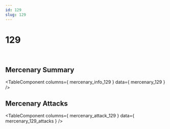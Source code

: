 ```yaml
---
id: 129
slug: 129
---
```



# 129

<div style = {{ display: "flex" }}>
    <Image img={require('@site/static/img/mercenaries/illust/thum_char_view_n_129.jpg')}/>
    <Image img={require('@site/static/img/mercenaries/illust/thum_char_view_o_129.jpg')}/>
</div>

## Mercenary Summary

<TableComponent
  columns={ mercenary_info_129 }
  data={ mercenary_129 }
/>

## Mercenary Attacks

<TableComponent
  columns={ mercenary_attack_129 }
  data={ mercenary_129_attacks }
/>
